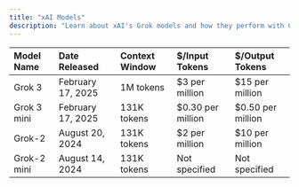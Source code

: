 ```yaml
---
title: "xAI Models"
description: "Learn about xAI's Grok models and how they perform with Cline."
---
```


| Model Name  | Date Released     | Context Window | $/Input Tokens    | $/Output Tokens   |
| :---------- | :---------------- | :------------- | :---------------- | :---------------- |
| Grok 3      | February 17, 2025 | 1M tokens      | $3 per million    | $15 per million   |
| Grok 3 mini | February 17, 2025 | 131K tokens    | $0.30 per million | $0.50 per million |
| Grok-2      | August 20, 2024   | 131K tokens    | $2 per million    | $10 per million   |
| Grok-2 mini | August 14, 2024   | 131K tokens    | Not specified     | Not specified     |
